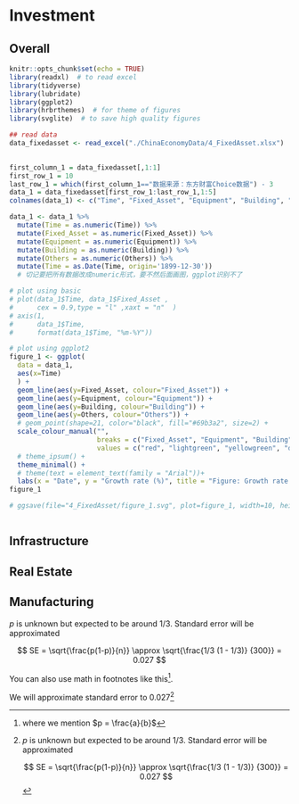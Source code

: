 # Investment {#Investment}

## Overall


```r
knitr::opts_chunk$set(echo = TRUE)
library(readxl)  # to read excel
library(tidyverse)
library(lubridate) 
library(ggplot2)
library(hrbrthemes)  # for theme of figures
library(svglite)  # to save high quality figures
```

```r
## read data
data_fixedasset <- read_excel("./ChinaEconomyData/4_FixedAsset.xlsx")
  
```

```r
first_column_1 = data_fixedasset[,1:1]
first_row_1 = 10
last_row_1 = which(first_column_1=="数据来源：东方财富Choice数据") - 3
data_1 = data_fixedasset[first_row_1:last_row_1,1:5]
colnames(data_1) <- c("Time", "Fixed_Asset", "Equipment", "Building", "Others")

data_1 <- data_1 %>%
  mutate(Time = as.numeric(Time)) %>%
  mutate(Fixed_Asset = as.numeric(Fixed_Asset)) %>%
  mutate(Equipment = as.numeric(Equipment)) %>%
  mutate(Building = as.numeric(Building)) %>%
  mutate(Others = as.numeric(Others)) %>%
  mutate(Time = as.Date(Time, origin='1899-12-30'))  
  # 切记要把所有数据改成numeric形式，要不然后面画图，ggplot识别不了

# plot using basic
# plot(data_1$Time, data_1$Fixed_Asset ,
#      cex = 0.9,type = "l" ,xaxt = "n"  )
# axis(1,
#      data_1$Time,
#      format(data_1$Time, "%m-%Y"))

# plot using ggplot2
figure_1 <- ggplot( 
  data = data_1,
  aes(x=Time)
  ) +
  geom_line(aes(y=Fixed_Asset, colour="Fixed_Asset")) +
  geom_line(aes(y=Equipment, colour="Equipment")) +
  geom_line(aes(y=Building, colour="Building")) +
  geom_line(aes(y=Others, colour="Others")) +
  # geom_point(shape=21, color="black", fill="#69b3a2", size=2) +
  scale_colour_manual("", 
                      breaks = c("Fixed_Asset", "Equipment", "Building", "Others"),
                      values = c("red", "lightgreen", "yellowgreen", "darkgreen")) +
  # theme_ipsum() +
  theme_minimal() +
  # theme(text = element_text(family = "Arial"))+
  labs(x = "Date", y = "Growth rate (%)", title = "Figure: Growth rate of fixed asset investment")
figure_1

# ggsave(file="4_FixedAsset/figure_1.svg", plot=figure_1, width=10, height=8)



```




## Infrastructure

## Real Estate

## Manufacturing

$p$ is unknown but expected to be around 1/3. Standard error will be approximated

$$
SE = \sqrt{\frac{p(1-p)}{n}} \approx \sqrt{\frac{1/3 (1 - 1/3)} {300}} = 0.027
$$

You can also use math in footnotes like this^[where we mention $p = \frac{a}{b}$].

We will approximate standard error to 0.027[^longnote]

[^longnote]: $p$ is unknown but expected to be around 1/3. Standard error will be approximated

    $$
    SE = \sqrt{\frac{p(1-p)}{n}} \approx \sqrt{\frac{1/3 (1 - 1/3)} {300}} = 0.027
    $$

